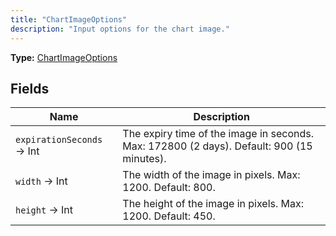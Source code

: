 ```yaml
---
title: "ChartImageOptions"
description: "Input options for the chart image."
---
```


**Type:** [ChartImageOptions](/api-reference/types/chartimageoptions)

## Fields

| Name | Description |
|------|-------------|
| `expirationSeconds` → Int | The expiry time of the image in seconds. Max: 172800 (2 days). Default: 900 (15 minutes). |
| `width` → Int | The width of the image in pixels. Max: 1200. Default: 800. |
| `height` → Int | The height of the image in pixels. Max: 1200. Default: 450. |

